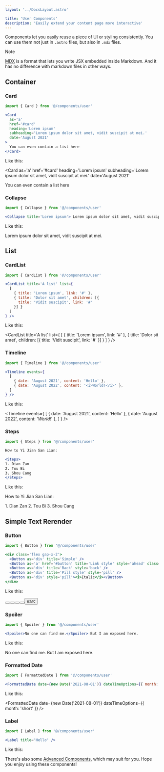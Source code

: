 ```yaml
---
layout: '../DocsLayout.astro'

title: 'User Components'
description: 'Easily extend your content page more interactive'
---
```



Components let you easily reuse a piece of UI or styling consistently. You can use them not just in `.astro` files, but also in `.mdx` files.

> [!NOTE]
>
> [MDX](https://mdxjs.com/) is a format that lets you write JSX embedded inside Markdown. And it has no difference with markdown files in other ways.

## Container

### Card

```jsx
import { Card } from '@/components/user'

<Card
  as='a'
  href='#card'
  heading='Lorem ipsum'
  subheading='Lorem ipsum dolor sit amet, vidit suscipit at mei.'
  date='August 2021'
>
  You can even contain a list here
</Card>
```

Like this:


<Card
  as='a'
  href='#card'
  heading='Lorem ipsum'
  subheading='Lorem ipsum dolor sit amet, vidit suscipit at mei.'
  date='August 2021'
>
  You can even contain a list here
</Card>

### Collapse

```jsx
import { Collapse } from '@/components/user'

<Collapse title='Lorem ipsum'> Lorem ipsum dolor sit amet, vidit suscipit at mei. </Collapse>
```

Like this:


<Collapse title='Lorem ipsum'>Lorem ipsum dolor sit amet, vidit suscipit at mei.</Collapse>

## List

### CardList

```jsx
import { CardList } from '@/components/user'

<CardList title='A list' list={
  [
    { title: 'Lorem ipsum', link: '#' },
    { title: 'Dolor sit amet', children: [{
      title: 'Vidit suscipit', link: '#'
    }] }
  ]
} />
```

Like this:


<CardList title='A list' list={
  [
    { title: 'Lorem ipsum', link: '#' },
    { title: 'Dolor sit amet', children: [{
      title: 'Vidit suscipit', link: '#'
    }] }
  ]
} />

### Timeline

```jsx
import { Timeline } from '@/components/user'

<Timeline events={
  [
    { date: 'August 2021', content: 'Hello' },
    { date: 'August 2022', content: '<i>World!</i>' },
  ]
} />
```

Like this:


<Timeline events={
  [
    { date: 'August 2021', content: 'Hello' },
    { date: 'August 2022', content: '<i>World!</i>' },
  ]
} />

### Steps

```jsx
import { Steps } from '@/components/user'

How to Yi Jian San Lian:

<Steps>
1. Dian Zan
2. Tou Bi
3. Shou Cang
</Steps>
```

Like this:


How to Yi Jian San Lian:

<Steps>
1. Dian Zan
2. Tou Bi
3. Shou Cang
</Steps>

## Simple Text Rerender

### Button

```jsx
import { Button } from '@/components/user'

<div class='flex gap-x-2'>
  <Button as='div' title='Simple' />
  <Button as='a' href='#button' title='Link style' style='ahead' class='not-prose' />
  <Button as='div' title='Back' style='back' />
  <Button as='div' title='Pill style' style='pill' />
  <Button as='div' style='pill'><i>Italic</i></Button>
</div>
```

Like this:


<div class='flex gap-x-2'>
  <Button as='div' title='Simple' />
  <Button as='a' href='#button' title='Link style' style='ahead' class='not-prose' />
  <Button as='div' title='Back' style='back' />
  <Button as='div' title='Pill style' style='pill' />
  <Button as='div' style='pill'><i>Italic</i></Button>
</div>

### Spoiler

```jsx
import { Spoiler } from '@/components/user'

<Spoiler>No one can find me.</Spoiler> But I am exposed here.
```

Like this:


<Spoiler>No one can find me.</Spoiler> But I am exposed here.

### Formatted Date

```jsx
import { FormattedDate } from '@/components/user'

<FormattedDate date={new Date('2021-08-01')} dateTimeOptions={{ month: 'short' }} />
```

Like this:


<FormattedDate date={new Date('2021-08-01')} dateTimeOptions={{ month: 'short' }} />

### Label

```jsx
import { Label } from '@/components/user'

<Label title='Hello' />
```

Like this:


<Label title='Hello' />

There's also some [Advanced Components](/docs/integrations/advanced-components), which may suit for you. Hope you enjoy using these components!
